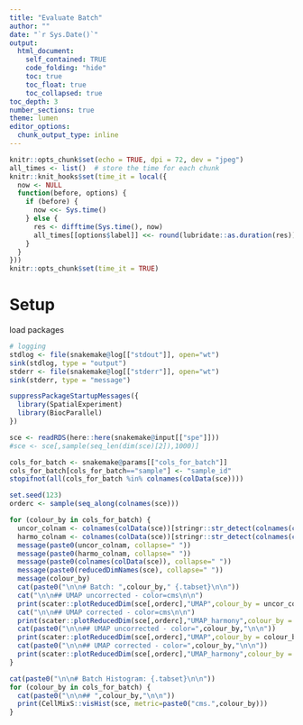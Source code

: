 ```yaml
---
title: "Evaluate Batch"
author: ""
date: "`r Sys.Date()`"
output: 
  html_document:
    self_contained: TRUE
    code_folding: "hide"
    toc: true
    toc_float: true
    toc_collapsed: true
toc_depth: 3
number_sections: true
theme: lumen
editor_options:
  chunk_output_type: inline
---
```


```r
knitr::opts_chunk$set(echo = TRUE, dpi = 72, dev = "jpeg")
all_times <- list()  # store the time for each chunk
knitr::knit_hooks$set(time_it = local({
  now <- NULL
  function(before, options) {
    if (before) {
      now <<- Sys.time()
    } else {
      res <- difftime(Sys.time(), now)
      all_times[[options$label]] <<- round(lubridate::as.duration(res))
    }
  }
}))
knitr::opts_chunk$set(time_it = TRUE)
```
# Setup

load packages

```r
# logging
stdlog <- file(snakemake@log[["stdout"]], open="wt")
sink(stdlog, type = "output")
stderr <- file(snakemake@log[["stderr"]], open="wt")
sink(stderr, type = "message")

suppressPackageStartupMessages({
  library(SpatialExperiment)
  library(BiocParallel)
})
```



```r
sce <- readRDS(here::here(snakemake@input[["spe"]]))
#sce <- sce[,sample(seq_len(dim(sce)[2]),1000)]

cols_for_batch <- snakemake@params[["cols_for_batch"]]
cols_for_batch[cols_for_batch=="sample"] <- "sample_id"
stopifnot(all(cols_for_batch %in% colnames(colData(sce))))
```



```r
set.seed(123)
orderc <- sample(seq_along(colnames(sce)))
```

```r
for (colour_by in cols_for_batch) {
  uncor_colnam <- colnames(colData(sce))[stringr::str_detect(colnames(colData(sce)),paste0(colour_by,"_uncorrected"))]
  harmo_colnam <- colnames(colData(sce))[stringr::str_detect(colnames(colData(sce)),paste0(colour_by,"_harmony"))]
  message(paste0(uncor_colnam, collapse=" "))
  message(paste0(harmo_colnam, collapse=" "))
  message(paste0(colnames(colData(sce)), collapse=" "))
  message(paste0(reducedDimNames(sce), collapse=" "))
  message(colour_by)
  cat(paste0("\n\n# Batch: ",colour_by," {.tabset}\n\n"))
  cat("\n\n## UMAP uncorrected - color=cms\n\n")
  print(scater::plotReducedDim(sce[,orderc],"UMAP",colour_by = uncor_colnam[2]) + ggplot2::scale_color_viridis_c() + ggplot2::labs(colour=uncor_colnam[2]))
  cat("\n\n## UMAP corrected - color=cms\n\n")
  print(scater::plotReducedDim(sce[,orderc],"UMAP_harmony",colour_by = harmo_colnam[2]) + ggplot2::scale_color_viridis_c() + ggplot2::labs(colour=harmo_colnam[2]))
  cat(paste0("\n\n## UMAP uncorrected - color=",colour_by,"\n\n"))
  print(scater::plotReducedDim(sce[,orderc],"UMAP",colour_by = colour_by) + ggplot2::scale_color_viridis_d() + ggplot2::labs(colour=colour_by))
  cat(paste0("\n\n## UMAP corrected - color=",colour_by,"\n\n"))
  print(scater::plotReducedDim(sce[,orderc],"UMAP_harmony",colour_by = colour_by) + ggplot2::scale_color_viridis_d() + ggplot2::labs(colour=colour_by))
}
```


```r
cat(paste0("\n\n# Batch Histogram: {.tabset}\n\n"))
for (colour_by in cols_for_batch) {
  cat(paste0("\n\n## ",colour_by,"\n\n"))
  print(CellMixS::visHist(sce, metric=paste0("cms.",colour_by)))
}
```
